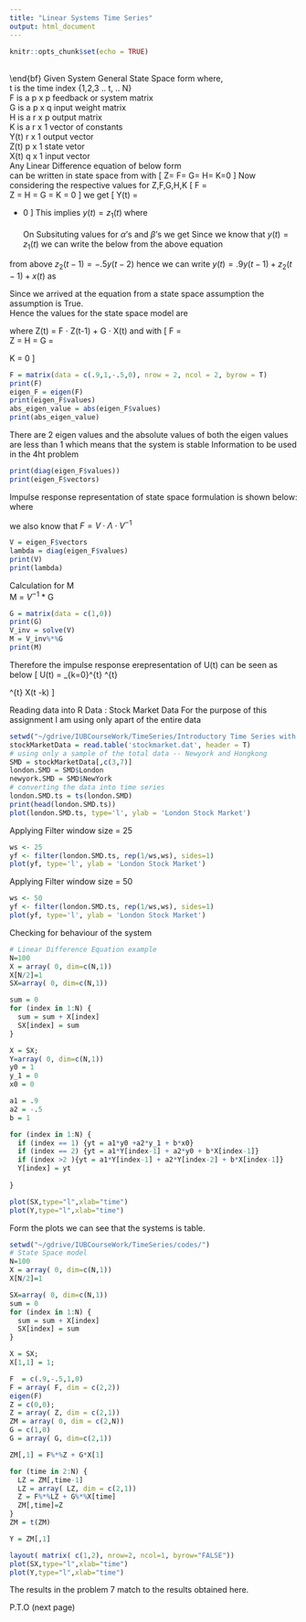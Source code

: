 ```yaml
---
title: "Linear Systems Time Series"
output: html_document
---
```


\begin{center}
{\LARGE STAT-S\,650: Time Series Analysis}\\[2ex]
{\Large Spring 2017 -- Home Work solutions}\\[2ex]
{\Large Veera Marni(2000007103)}\\[2ex]
{\Large vmarni@umail.iu.edu}\\[1ex]
%\begin{tabular}{ll}
%	\textbf{Assigned:}&April 16, 2015\\
%	\textbf{Due date:}&May 2, 2015 by 11:59\,\textsc{pm}\\
%%	\textbf{Student name:}&Srijita Das\\
%%    \textbf{Submit to:}&\href{mailto:henry@indiana.edu?subject=I538 A6}{henry@indiana.edu}\\
%%	\textbf{Total points:}&40
%\end{tabular}
\end{center}

\pagebreak

```r
knitr::opts_chunk$set(echo = TRUE)
```

<!-- ## R Markdown -->

<!-- This is an R Markdown document. Markdown is a simple formatting syntax for authoring HTML, PDF, and MS Word documents. For more details on using R Markdown see <http://rmarkdown.rstudio.com>. -->

<!-- When you click the **Knit** button a document will be generated that includes both content as well as the output of any embedded R code chunks within the document. You can embed an R code chunk like this: -->

<!-- ```{r cars} -->
<!-- summary(cars) -->
<!-- ``` -->

<!-- ## Including Plots -->

<!-- You can also embed plots, for example: -->

<!-- ```{r pressure, echo=FALSE} -->
<!-- plot(pressure) -->
<!-- ``` -->

<!-- Note that the `echo = FALSE` parameter was added to the code chunk to prevent printing of the R code that generated the plot. -->
\begin{bf}
	Answer 1 Attached at the end of the document 
\end{bf} \
\begin{bf}
	Answer 2 \
\end{bf} 
Given System 
\begin{center}
	y(t) = .9 $\cdot$ y(t-1) - .5 $\cdot$ y(t-2) + x(t)
\end{center}
General State Space form
\begin{center}
	Y(t) = H $\cdot$ Z(t) + K \\
	Z(t) = F $\cdot$ Z(t-1) + G $\cdot$ X(t)
\end{center}
where,\
t is the time index {1,2,3 .. t, .. N} \
F is a p x p feedback or system matrix \
G is a p x q input weight matrix \
H is a r x p output matrix \
K is a r x 1 vector of constants \
Y(t) r x 1 output vector \
Z(t) p x 1 state vetor \
X(t) q x 1 input vector\
\newline
Any Linear Difference equation of below form \
\begin{equation}
	y(t) = \alpha_1 y(t-1) + \alpha_2 y(t-2) + \alpha_3 y(t-3)+\beta_0 x(t) + \beta_1 x(t-1) + \beta_3 x(t-3)
\end{equation}
can be written in state space from with
\[
Z=
\begin{bmatrix}
	z_1\\z_2\\z_3
\end{bmatrix}
F=
\begin{bmatrix}
	\alpha_1 & 1 & 0 \\
	\alpha_2 & 0 & 1 \\
	\alpha_3 & 0 & 0 \\
\end{bmatrix}
G=
\begin{bmatrix}
	\beta_0 \\ \beta_1 \\ \beta_2
\end{bmatrix}
H=
\begin{bmatrix}
	1 & 0 & 0
\end{bmatrix}
K=0
\]
Now considering the respective values for Z,F,G,H,K 
\[
F =  
\begin{bmatrix}
	.9 & 1 \\
	-.5 & 0
\end{bmatrix}
Z =
\begin{bmatrix}
	z_1 \\
	z_2
\end{bmatrix}
H =
\begin{bmatrix}
1 & 0
\end{bmatrix}
G =
\begin{bmatrix}
1 \\
0
\end{bmatrix}
K = 0
\]
we get
\[
Y(t) = 
\begin{bmatrix}
	1 & 0
\end{bmatrix}
\begin{bmatrix}
	z_1 \\ z_2
\end{bmatrix}
+ 0
\]
This implies $y(t) = z_1(t)$ where \
\begin{math}
	z_1(t) = \alpha_1 z_1(t-1) + z_2(t-2) + \beta_0 x(t) \\
	z_2(t) = \alpha_2 z_1(t-1) + \beta_1 x(t-1) 
\end{math}\
On Subsituting values for $\alpha$'s and $\beta$'s we get
\begin{center}
	$z_1(t) = .9 z_1(t-1) + z_2(t-1) + x(t)$\\
	$z_2(t) = -.5 z_1(t-1)$
\end{center}
Since we know that $y(t) = z_1(t)$ we can write the below from the above equation
\begin{center}
	$y(t) = .9 y(t-1) + z_2(t-1) + x(t)$\\
	$z_2(t) = -.5 y(t-1)$
\end{center}

from above $z_2(t-1) = -.5 y(t-2)$ hence we can write $y(t) = .9 y(t-1) + z_2(t-1) + x(t)$  as\
\begin{center}
	$y(t) = .9 y(t-1) - .5 y(t-2) + x(t)$
\end{center}
Since we arrived at the equation from a state space assumption the assumption is True.\
Hence the values for the state space model are 

\begin{center}
	Y(t) = Z(t)
\end{center}
where Z(t) = F $\cdot$ Z(t-1) + G $\cdot$ X(t) and  with 
\[
F =  
\begin{bmatrix}
.9 & 1 \\
-.5 & 0
\end{bmatrix}
Z =
\begin{bmatrix}
z_1 \\
z_2
\end{bmatrix}
H =
\begin{bmatrix}
1 & 0
\end{bmatrix}
G =
\begin{bmatrix}
1 \\
0
\end{bmatrix}
K = 0
\]


\begin{bf}
  Question 3
\end{bf}

```r
F = matrix(data = c(.9,1,-.5,0), nrow = 2, ncol = 2, byrow = T)
print(F)
eigen_F = eigen(F)
print(eigen_F$values)
abs_eigen_value = abs(eigen_F$values)
print(abs_eigen_value)
```

There are 2 eigen values and the absolute values of both the eigen values are less than 1 which means that the system is stable
\newline
\newline
Information to be used in the 4ht problem
```r
print(diag(eigen_F$values))
print(eigen_F$vectors)
```


\begin{bf}
  Question 4 
\end{bf}
Impulse response representation of state space formulation is shown below:
\begin{center}
  $U(t) = \sum_{k=0}^{t} \Lambda^{t} \cdot X(t-k)$ 
\end{center}
where
\begin{center}
  $U(t) = V^{-1} \cdot Z(t)$  \\
  $M = V^{-1} \cdot G$
\end{center}
we also know that $F = V \cdot \Lambda \cdot V^{-1}$

```r
V = eigen_F$vectors
lambda = diag(eigen_F$values)
print(V)
print(lambda)
```
Calculation for M \
M = $V^{-1}$ * G
```r
G = matrix(data = c(1,0))
print(G)
V_inv = solve(V)
M = V_inv%*%G
print(M)
```
Therefore the impulse response erepresentation of U(t) can be seen as below
\[
U(t) =
\sum_{k=0}^{t}
\begin{bmatrix}
  0.45+0.5454356i & 0.00+0.0000000i \\
  0.00+0.0000000i & 0.45-0.5454356i
\end{bmatrix}^{t}
\cdot
\begin{bmatrix}
  0.6123724-0.5052248i \\
  0.6123724+0.5052248i
\end{bmatrix}^{t}
\cdot
X(t -k)
\]
\newline

\begin{bf}
  Question 5
\end{bf}
Reading data into R
Data : Stock Market Data
For the purpose of this assignment I am using only apart of the entire data
```r
setwd("~/gdrive/IUBCourseWork/TimeSeries/Introductory Time Series with R-Paul S.P. Cowpertwait and Andrew Viggo Metcalfe/data/")
stockMarketData = read.table('stockmarket.dat', header = T)
# using only a sample of the total data -- Newyork and Hongkong
SMD = stockMarketData[,c(3,7)]
london.SMD = SMD$London
newyork.SMD = SMD$NewYork
# converting the data into time series
london.SMD.ts = ts(london.SMD)
print(head(london.SMD.ts))
plot(london.SMD.ts, type='l', ylab = 'London Stock Market')
```
Applying Filter window size = 25
```r
ws <- 25
yf <- filter(london.SMD.ts, rep(1/ws,ws), sides=1)
plot(yf, type='l', ylab = 'London Stock Market')
```
Applying Filter window size = 50
```r
ws <- 50
yf <- filter(london.SMD.ts, rep(1/ws,ws), sides=1)
plot(yf, type='l', ylab = 'London Stock Market')
```
\newline

\begin{bf}
  Question 7
\end{bf}
Checking for behaviour of the system
```r
# Linear Difference Equation example
N=100
X = array( 0, dim=c(N,1))
X[N/2]=1
SX=array( 0, dim=c(N,1))

sum = 0
for (index in 1:N) {
  sum = sum + X[index]
  SX[index] = sum 
}

X = SX;
Y=array( 0, dim=c(N,1))
y0 = 1
y_1 = 0
x0 = 0

a1 = .9
a2 = -.5
b = 1

for (index in 1:N) {
  if (index == 1) {yt = a1*y0 +a2*y_1 + b*x0}
  if (index == 2) {yt = a1*Y[index-1] + a2*y0 + b*X[index-1]}
  if (index >2 ){yt = a1*Y[index-1] + a2*Y[index-2] + b*X[index-1]}
  Y[index] = yt
 
}

plot(SX,type="l",xlab="time")
plot(Y,type="l",xlab="time")
```
Form the plots we can see that the systems is table.

\begin{bf}
  Question 8
\end{bf}

```r
setwd("~/gdrive/IUBCourseWork/TimeSeries/codes/")
# State Space model 
N=100
X = array( 0, dim=c(N,1))
X[N/2]=1

SX=array( 0, dim=c(N,1))
sum = 0
for (index in 1:N) {
  sum = sum + X[index]
  SX[index] = sum 
}

X = SX;
X[1,1] = 1;

F  = c(.9,-.5,1,0)
F = array( F, dim = c(2,2))
eigen(F)
Z = c(0,0);
Z = array( Z, dim = c(2,1))
ZM = array( 0, dim = c(2,N))
G = c(1,0)
G = array( G, dim=c(2,1))

ZM[,1] = F%*%Z + G*X[1]

for (time in 2:N) {
  LZ = ZM[,time-1]
  LZ = array( LZ, dim = c(2,1))
  Z = F%*%LZ + G%*%X[time] 
  ZM[,time]=Z
}
ZM = t(ZM)

Y = ZM[,1]

layout( matrix( c(1,2), nrow=2, ncol=1, byrow="FALSE"))
plot(SX,type="l",xlab="time")
plot(Y,type="l",xlab="time") 
```

The results in the problem 7 match to the results obtained here.
\newline
\newline
\begin{bf}
  Question 1
\end{bf}
P.T.O (next page)